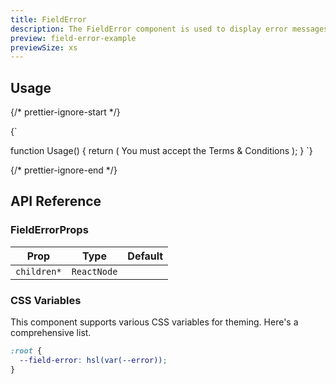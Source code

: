 ```yaml
---
title: FieldError
description: The FieldError component is used to display error messages for form fields.
preview: field-error-example
previewSize: xs
---
```


## Usage

{/* prettier-ignore-start */}

<CodeBlock lang="ts">{`

function Usage() {
    return (
        <FieldError>You must accept the Terms & Conditions</FieldError>
    );
}
`}
</CodeBlock>

{/* prettier-ignore-end */}

## API Reference

### FieldErrorProps

| Prop        | Type        | Default |
| ----------- | ----------- | ------- |
| `children*` | `ReactNode` |         |

### CSS Variables

This component supports various CSS variables for theming. Here's a comprehensive list.

```css
:root {
  --field-error: hsl(var(--error));
}
```
